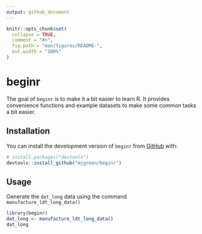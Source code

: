 ```yaml
---
output: github_document
---
```


<!-- README.md is generated from README.Rmd. Please edit that file -->

```r
knitr::opts_chunk$set(
  collapse = TRUE,
  comment = "#>",
  fig.path = "man/figures/README-",
  out.width = "100%"
)
```

# beginr

<!-- badges: start -->
<!-- badges: end -->

The goal of `beginr` is to make it a bit easier to learn R.
It provides convenience functions and example datasets to make some common tasks a bit easier.

## Installation

You can install the development version of `beginr` from [GitHub](https://github.com/) with:

``` r
# install.packages("devtools")
devtools::install_github("mjgreen/beginr")
```

## Usage

Generate the `dat_long` data using the command `manufacture_ldt_long_data()`

```r
library(beginr)
dat_long <- manufacture_ldt_long_data()
dat_long
```


